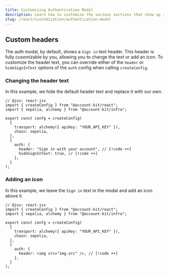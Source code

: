 ```yaml
---
title: Customizing Authentication Modal
description: Learn how to customize the various sections that show up in your auth modal
slug: /react/customization/authentication-modal
---
```



## Custom headers

The auth modal, by default, shows a `Sign in` text header. This header is fully cusomizable by you, allowing you to change the text or add an icon.
To customize the header text, you can override either of the `header` or `hideSignInText` options of the `auth` config when calling `createConfig`.

### Changing the header text

In this example, we hide the default header text and replace it with our own.

```tsx twoslash
// @jsx: react-jsx
import { createConfig } from "@account-kit/react";
import { sepolia, alchemy } from "@account-kit/infra";

export const confg = createConfig(
  {
    transport: alchemy({ apiKey: "YOUR_API_KEY" }),
    chain: sepolia,
  },
  {
    auth: {
      header: "Sign in with your account", // [!code ++]
      hideSignInText: true, // [!code ++]
    },
  }
);
```

### Adding an icon

In this example, we leave the `Sign in` text in the modal and add an icon above it.

```tsx twoslash
// @jsx: react-jsx
import { createConfig } from "@account-kit/react";
import { sepolia, alchemy } from "@account-kit/infra";

export const confg = createConfig(
  {
    transport: alchemy({ apiKey: "YOUR_API_KEY" }),
    chain: sepolia,
  },
  {
    auth: {
      header: <img src="img.src" />, // [!code ++]
    },
  }
);
```
